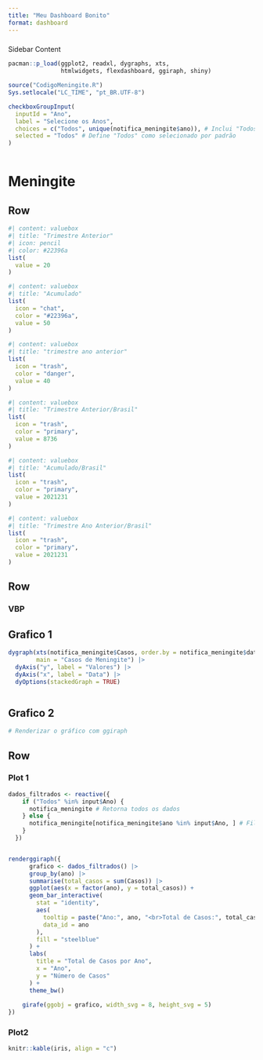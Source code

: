 ```yaml
---
title: "Meu Dashboard Bonito"
format: dashboard
---
```


###  {.sidebar}

Sidebar Content

```r
pacman::p_load(ggplot2, readxl, dygraphs, xts,
               htmlwidgets, flexdashboard, ggiraph, shiny)

source("CodigoMeningite.R")
Sys.setlocale("LC_TIME", "pt_BR.UTF-8")
```

```r

checkboxGroupInput(
  inputId = "Ano",
  label = "Selecione os Anos",
  choices = c("Todos", unique(notifica_meningite$ano)), # Inclui "Todos" e os anos disponíveis
  selected = "Todos" # Define "Todos" como selecionado por padrão
)



```




# Meningite

## Row {height="20%"}

```r
#| content: valuebox
#| title: "Trimestre Anterior"
#| icon: pencil
#| color: #22396a
list(
  value = 20
)
```

```r
#| content: valuebox
#| title: "Acumulado"
list(
  icon = "chat",
  color = "#22396a",
  value = 50
)
```

```r
#| content: valuebox
#| title: "trimestre ano anterior"
list(
  icon = "trash",
  color = "danger",
  value = 40
)
```

```r
#| content: valuebox
#| title: "Trimestre Anterior/Brasil"
list(
  icon = "trash",
  color = "primary",
  value = 8736
)
```

```r
#| content: valuebox
#| title: "Acumulado/Brasil"
list(
  icon = "trash",
  color = "primary",
  value = 2021231
)
```

```r
#| content: valuebox
#| title: "Trimestre Ano Anterior/Brasil"
list(
  icon = "trash",
  color = "primary",
  value = 2021231
)
```

## Row {height="40%"}

### VBP

::: panel-tabset
## Grafico 1

```r


dygraph(xts(notifica_meningite$Casos, order.by = notifica_meningite$data), 
        main = "Casos de Meningite") |> 
  dyAxis("y", label = "Valores") |> 
  dyAxis("x", label = "Data") |> 
  dyOptions(stackedGraph = TRUE)



```



## Grafico 2

```r
# Renderizar o gráfico com ggiraph

```




:::

## Row {height="40%"}

### Plot 1

```r

dados_filtrados <- reactive({
    if ("Todos" %in% input$Ano) {
      notifica_meningite # Retorna todos os dados
    } else {
      notifica_meningite[notifica_meningite$ano %in% input$Ano, ] # Filtra pelos anos selecionados
    }
  })


renderggiraph({
      grafico <- dados_filtrados() |> 
      group_by(ano) |> 
      summarise(total_casos = sum(Casos)) |> 
      ggplot(aes(x = factor(ano), y = total_casos)) +
      geom_bar_interactive(
        stat = "identity", 
        aes(
          tooltip = paste("Ano:", ano, "<br>Total de Casos:", total_casos), 
          data_id = ano
        ),
        fill = "steelblue"
      ) +
      labs(
        title = "Total de Casos por Ano",
        x = "Ano",
        y = "Número de Casos"
      ) +
      theme_bw()
    
    girafe(ggobj = grafico, width_svg = 8, height_svg = 5)
})

```

### Plot2

```r
knitr::kable(iris, align = "c")
```

# 
